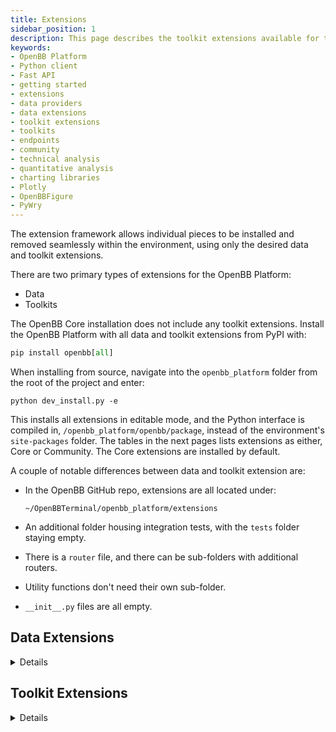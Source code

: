 ```yaml
---
title: Extensions
sidebar_position: 1
description: This page describes the toolkit extensions available for the OpenBB Platform.
keywords:
- OpenBB Platform
- Python client
- Fast API
- getting started
- extensions
- data providers
- data extensions
- toolkit extensions
- toolkits
- endpoints
- community
- technical analysis
- quantitative analysis
- charting libraries
- Plotly
- OpenBBFigure
- PyWry
---
```



The extension framework allows individual pieces to be installed and removed seamlessly within the environment, using only the desired data and toolkit extensions.

There are two primary types of extensions for the OpenBB Platform:

- Data
- Toolkits

The OpenBB Core installation does not include any toolkit extensions. Install the OpenBB Platform with all data and toolkit extensions from PyPI with:

```python
pip install openbb[all]
```

When installing from source, navigate into the `openbb_platform` folder from the root of the project and enter:

```console
python dev_install.py -e
```

This installs all extensions in editable mode, and the Python interface is compiled in, `/openbb_platform/openbb/package`, instead of the environment's `site-packages` folder. The tables in the next pages lists extensions as either, Core or Community. The Core extensions are installed by default.

A couple of notable differences between data and toolkit extension are:

- In the OpenBB GitHub repo, extensions are all located under:

    ```console
    ~/OpenBBTerminal/openbb_platform/extensions
    ```

- An additional folder housing integration tests, with the `tests` folder staying empty.
- There is a `router` file, and there can be sub-folders with additional routers.
- Utility functions don't need their own sub-folder.
- `__init__.py` files are all empty.

## Data Extensions

<details>


Data extensions will expand the breadth and coverage of the data available in the OpenBB Platform. Each source (provider) is its own independent extension, even if there is only one endpoint accessible. This allows every data source to be inserted or removed, at any time, without disturbing the operation of the Core components.

Functions will appear in the Python Interface and Fast API only if a supported provider, for that specific endpoint, is installed. Additional Python libraries will be installed, where required, by the extension.

## Provider Coverage

The total installed coverage can be determined through the Python interface, as a dictionary.

```python
from openbb import obb
obb.coverage.providers
```

## Installation

All data extensions are installed with similar syntax. Published data extensions will have names beginning with `openbb`. For example, yFinance.

```console
pip install openbb-yfinance
```

Additions and removals update the router automatically to reflect the changes when the Python interpreter is refreshed. Below is a list of data provider extensions.

Uninstall any extension with `pip uninstall`.

```console
pip uninstall openbb-yfinance
```

## Available Data Extensions

### Core `openbb` Providers

These packages are what will be installed when `pip install openbb` is run

| Extension Name | Description | Installation Command | Minimum Subscription Type Required |
|----------------|-------------|----------------------|------------------------------------|
| openbb-benzinga | [Benzinga](https://www.benzinga.com/apis/en-ca/) data connector | pip install openbb-benzinga | Paid |
| openbb-fmp | [FMP](https://site.financialmodelingprep.com/developer/) data connector | pip install openbb-fmp | Free |
| openbb-fred | [FRED](https://fred.stlouisfed.org/) data connector | pip install openbb-fred | Free |
| openbb-intrinio | [Intrinio](https://intrinio.com/pricing) data connector | pip install openbb-intrinio | Paid |
| openbb-oecd | [OECD](https://data.oecd.org/) data connector | pip install openbb-oecd | Free |
| openbb-polygon | [Polygon](https://polygon.io/) data connector | pip install openbb-polygon | Free |
| openbb-sec | [SEC](https://www.sec.gov/edgar/sec-api-documentation) data connector | pip install openbb-sec | None |
| openbb-tiingo | [Tiingo](https://www.tiingo.com/about/pricing) data connector | pip install openbb-tiingo | Free |
| openbb-tradingeconomics | [TradingEconomics](https://tradingeconomics.com/api) data connector | pip install openbb-tradingeconomics | Paid |
| openbb-yfinance | [Yahoo Finance](https://finance.yahoo.com/) data connector | pip install openbb-yfinance | None |

### Community Providers

These packages are not installed when `pip install openbb` is run.  They are available for installation separately or by running `pip install openbb[all]`

| Extension Name | Description | Installation Command | Minimum Subscription Type Required |
|----------------|-------------|----------------------|------------------------------------|
| openbb-alpha-vantage | [Alpha Vantage](https://www.alphavantage.co/) data connector | pip install openbb-alpha-vantage | Free |
| openbb-biztoc | [Biztoc](https://api.biztoc.com/#biztoc-default) News data connector | pip install openbb-biztoc | Free |
| openbb-cboe | [Cboe](https://www.cboe.com/delayed_quotes/) data connector | pip install openbb-cboe | None |
| openbb-ecb | [ECB](https://data.ecb.europa.eu/) data connector | pip install openbb-ecb | None |
| openbb-federal-reserve | [Federal Reserve](https://www.federalreserve.gov/) data connector | pip install openbb-federal-reserve | None |
| openbb-finra | [FINRA](https://www.finra.org/finra-data) data connector | pip install openbb-finra | None / Free |
| openbb-finviz | [Finviz](https://finviz.com) data connector | pip install openbb-finviz | None |
| openbb-government-us | [US Government](https://data.gov) data connector | pip install openbb-us-government | None |
| openbb-nasdaq | [Nasdaq Data Link](https://data.nasdaq.com/) connector | pip install openbb-nasdaq | None / Free |
| openbb-seeking-alpha | [Seeking Alpha](https://seekingalpha.com/) data connector | pip install openbb-seeking-alpha | None |
| openbb-stockgrid | [Stockgrid](https://stockgrid.io) data connector | pip install openbb-stockgrid | None |
| openbb-tmx | [TMX](https://money.tmx.com) data connector | pip install openbb-tmx | None |
| openbb-tradier | [Tradier](https://tradier.com) data connector | pip install openbb-tradier | None |
| openbb-wsj | [Wall Street Journal](https://www.wsj.com/) data connector | pip install openbb-wsj | None |

Have you published a data provider extension and want it featured on this list? Tell us about it! Open a pull request on [GitHub](https://github.com/OpenBB-finance/OpenBBTerminal/) to submit an extension for inclusion. Code contributions, for new and existing, data providers are always welcome.

Search [PyPI](https://pypi.org/search/?q=openbb-) to find more extensions.


</details>

## Toolkit Extensions
<details>

OpenBB Toolkit Extensions expand the Platform with functions for manipulating data and preparing it for display. The Core Platform installation does not install any toolkit extensions. The table below is the current list of toolkit extensions.

| Extension Name | Description | Installation Command | Core/Community | Router Path |
|:-----------------|:-----------:|:-------------------:|:------------------:|-------------:|
| openbb-charting | Rest API charting service and Plotly library. | pip install openbb-charting | Community | N/A |
| openbb-devtools | Aggregates dependencies that facilitate a nice development experience for OpenBB. | pip install openbb-devtools | N/A |
| openbb-econometrics | Econometrics models for the Python interface only. | pip install openbb-econometrics | Community | obb.econometrics |
| openbb-quantitative | Functions for performing quantitative analysis. | pip install openbb-quantitative | Community | obb.quantitative |
| openbb-technical | Functions for performing technical analysis. | pip install openbb-technical | Community | obb.technical |

The sections below outline any specific installation considerations for the extension.

## Charting

The OpenBB Charting Extension supplies charting infrastructure and services to the OpenBB Platform. Figure objects are served via REST API or Python Client.  It utilizes [PyWry](https://github.com/OpenBB-finance/pywry) for handling the display of interactive charts and tables in a separate window, with a Plotly library.

Functions with dedicated views return figures to the `chart` attribute of the `OBBject` response object. They are displayed with the class method, `show()`.

:::tip
The `openbb-charting` is an [`OBBject` extension](platform/getting_started/add_obbject_extension.md), which means the general functionality is exposed in every command result.
:::

The following packages are dependencies of the `openbb-charting` extension:

- scipy
- plotly
- statsmodels
- reportlab
- pywry
- svglib
- nbformat
- pandas-ta

### Installation

Install from PyPI with:

```console
pip install openbb-charting
```

For more information check the documentation of the openbb-charting extension.

## Devtools

Please refer to the following PyPI distributed [package](https://pypi.org/project/openbb-devtools/).

This Python package, `openbb-devtools`, is designed for OpenBB Platform Developers and contains a range of dependencies essential for robust and efficient software development.

These dependencies cater to various aspects like code formatting, security analysis, type checking, testing, and kernel management.

The inclusion of these packages ensures that the development process is streamlined, the code quality is maintained, and the software is secure and reliable.

Included dependencies:

- `ruff`: A fast Python linter focused on performance and simplicity.
- `pylint`: A tool that checks for errors in Python code, enforces a coding standard, and looks for code smells.
- `mypy`: A static type checker for Python, helping catch type errors during development.
- `pydocstyle`: A linter for Python docstrings to ensure they meet certain style requirements.
- `black`: An uncompromising Python code formatter, ensuring consistent code style.
- `bandit`: A tool designed to find common security issues in Python code.
- `pre-commit`: Manages and maintains pre-commit hooks that run checks before each commit, ensuring code quality.
- `nox`: A generic virtualenv management and test command line tool for running tests in isolated environments.
- `pytest`: A mature full-featured Python testing tool that helps in writing better programs.
- `pytest-cov`: A plugin for pytest that measures code coverage during testing.
- `ipykernel`: A package that provides the IPython kernel for Jupyter.
- `types-python-dateutil`: Type stubs for python-dateutil, aiding in static type checking.
- `types-toml`: Type stubs for TOML, useful for static type checking in TOML parsing.
- `poetry`: A tool for dependency management and packaging in Python.

Each dependency plays a critical role in ensuring the code is clean, efficient, and functional, ultimately leading to the development of high-quality software.

While developing code for the OpenBB Platform, one should always install the DevTools packages so that the above development tooling is available out-of-the-box.

### Installation

Install from PyPI with:

```console
pip install openbb-devtools
```

:::info
When setting up the environment using the `openbb_platform/dev_install.py` script, the DevTools will also be installed.
:::

## Econometrics

The `openbb-econometrics` extension installs a new router path (`obb.econometrics`) and additional Python libraries:

- scipy
- statsmodels
- arch
- linearmodels

:::note

Statsmodels requires a C compiler be present on the system. Follow the instructions [here](https://cython.readthedocs.io/en/latest/src/quickstart/install.html) for system-specific methods.

This extension is not accessible via REST API because `statsmodels` is not serializable.
:::

### Installation

Install from PyPI with:

```console
pip install openbb-econometrics
```

To install from source in editable mode, navigate into the folder, `~/openbb_platform/extensions/econometrics`, and enter:

```console
pip install -e .
```

After installation, the Python interface will automatically rebuild on initialization.

## Quantitative

The `openbb-quantitative` extension installs a new router path (`obb.quantitative`) and a few additional Python libraries:

- pandas-ta
- scipy
- statsmodels

### Installation

Install from PyPI with:

```console
pip install openbb-quantitative
```

To install from source in editable mode, navigate into the folder, `~/openbb_platform/extensions/quantitative`, and enter:

```console
pip install -e .
```

After installation, the Python interface will automatically rebuild on initialization.

## Technical

The `openbb-technical` extension is for performing technical analysis on time series data. It installs a new router path (`obb.technical`) and some additional Python libraries:

- pandas-ta
- scikit-learn
- scipy
- statsmodels

### Installation

Install from PyPI with:

```console
pip install openbb-technical
```

To install from source in editable mode, navigate into the folder, `~/openbb_platform/extensions/technical`, and enter:

```console
pip install -e .
```

After installation, the Python interface will automatically rebuild on initialization.
</details>
